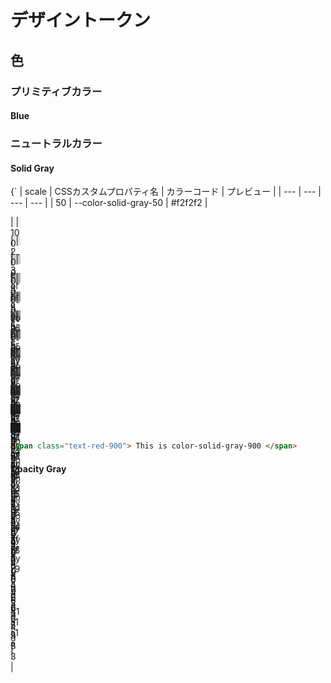 
# デザイントークン

## 色

### プリミティブカラー

#### Blue

### ニュートラルカラー

#### Solid Gray

<Markdown>
  {`
| scale | CSSカスタムプロパティ名 | カラーコード | プレビュー |
| --- | --- | --- | --- |
| 50 | --color-solid-gray-50 | #f2f2f2 | <p style="background-color: #f2f2f2; width:1rem; height:1rem;" /> |
| 100 | --color-solid-gray-100 | #e6e6e6 | <p style="background-color: #e6e6e6; width:1rem; height:1rem;" /> |
| 200 | --color-solid-gray-200 | #cccccc | <p style="background-color: #cccccc; width:1rem; height:1rem;" /> |
| 300 | --color-solid-gray-300 | #b3b3b3 | <p style="background-color: #b3b3b3; width:1rem; height:1rem;" /> |
| 400 | --color-solid-gray-400 | #999999 | <p style="background-color: #999999; width:1rem; height:1rem;" /> |
| 420 | --color-solid-gray-420 | #949494 | <p style="background-color: #949494; width:1rem; height:1rem;" /> |
| 500 | --color-solid-gray-500 | #7f7f7f | <p style="background-color: #7f7f7f; width:1rem; height:1rem;" /> |
| 536 | --color-solid-gray-536 | #767676 | <p style="background-color: #767676; width:1rem; height:1rem;" /> |
| 600 | --color-solid-gray-600 | #666666 | <p style="background-color: #666666; width:1rem; height:1rem;" /> |
| 700 | --color-solid-gray-700 | #4d4d4d | <p style="background-color: #4d4d4d; width:1rem; height:1rem;" /> |
| 800 | --color-solid-gray-800 | #333333 | <p style="background-color: #333333; width:1rem; height:1rem;" /> |
| 900 | --color-solid-gray-900 | #1a1a1a | <p style="background-color: #1a1a1a; width:1rem; height:1rem;" /> |
`}
</Markdown>

```html
<span class="text-red-900"> This is color-solid-gray-900 </span>
```

#### Opacity Gray
